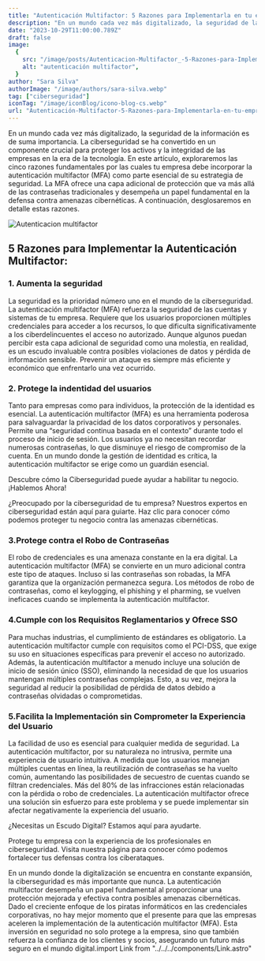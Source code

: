 ```yaml
---
title: "Autenticación Multifactor: 5 Razones para Implementarla en tu empresa"
description: "En un mundo cada vez más digitalizado, la seguridad de la información es de suma importancia. La ciberseguridad se ha convertido en un componente crucial para proteger los activos y la integridad de las empresas en la era de la tecnología. En este artículo, exploraremos las cinco razones fundamentales por las cuales tu empresa debe incorporar la autenticación multifactor (MFA) como parte esencial de su estrategia de seguridad. La MFA ofrece una capa adicional de protección que va más allá de las contraseñas tradicionales y desempeña un papel fundamental en la defensa contra amenazas cibernéticas. A continuación, desglosaremos en detalle estas razones."
date: "2023-10-29T11:00:00.789Z"
draft: false
image:
  {
    src: "/image/posts/Autenticacion-Multifactor_-5-Razones-para-Implementarla-en-tu-empresa-1024x576.webp",
    alt: "autenticación multifactor",
  }
author: "Sara Silva"
authorImage: "/image/authors/sara-silva.webp"
tag: ["ciberseguridad"]
iconTag: "/image/iconBlog/icono-blog-cs.webp"
url: "Autenticación-Multifactor-5-Razones-para-Implementarla-en-tu-empresa"
---
```



En un mundo cada vez más digitalizado, la seguridad de la información es de suma importancia. La ciberseguridad se ha convertido en un componente crucial para proteger los activos y la integridad de las empresas en la era de la tecnología. En este artículo, exploraremos las cinco razones fundamentales por las cuales tu empresa debe incorporar la autenticación multifactor (MFA) como parte esencial de su estrategia de seguridad. La MFA ofrece una capa adicional de protección que va más allá de las contraseñas tradicionales y desempeña un papel fundamental en la defensa contra amenazas cibernéticas. A continuación, desglosaremos en detalle estas razones.

![Autenticacion multifactor](/image/posts/Autenticacion-Multifactor_-5-Razones-para-Implementarla-en-tu-empresa-1024x576.webp)

## 5 Razones para Implementar la Autenticación Multifactor:

### 1. Aumenta la seguridad

La seguridad es la prioridad número uno en el mundo de la ciberseguridad. La autenticación multifactor (MFA) refuerza la seguridad de las cuentas y sistemas de tu empresa. Requiere que los usuarios proporcionen múltiples credenciales para acceder a los recursos, lo que dificulta significativamente a los ciberdelincuentes el acceso no autorizado. Aunque algunos puedan percibir esta capa adicional de seguridad como una molestia, en realidad, es un escudo invaluable contra posibles violaciones de datos y pérdida de información sensible. Prevenir un ataque es siempre más eficiente y económico que enfrentarlo una vez ocurrido.

### 2. Protege la indentidad del usuarios

Tanto para empresas como para individuos, la protección de la identidad es esencial. La autenticación multifactor (MFA) es una herramienta poderosa para salvaguardar la privacidad de los datos corporativos y personales. Permite una “seguridad continua basada en el contexto” durante todo el proceso de inicio de sesión. Los usuarios ya no necesitan recordar numerosas contraseñas, lo que disminuye el riesgo de compromiso de la cuenta. En un mundo donde la gestión de identidad es crítica, la autenticación multifactor se erige como un guardián esencial.

Descubre cómo la Ciberseguridad puede ayudar a habilitar tu negocio. ¡Hablemos Ahora!

¿Preocupado por la ciberseguridad de tu empresa? Nuestros expertos en ciberseguridad están aquí para guiarte. Haz clic para conocer cómo podemos proteger tu negocio contra las amenazas cibernéticas.

<Link text="¡descubre cómo!" href="#form" />

### 3.Protege contra el Robo de Contraseñas

El robo de credenciales es una amenaza constante en la era digital. La autenticación multifactor (MFA) se convierte en un muro adicional contra este tipo de ataques. Incluso si las contraseñas son robadas, la MFA garantiza que la organización permanezca segura. Los métodos de robo de contraseñas, como el keylogging, el phishing y el pharming, se vuelven ineficaces cuando se implementa la autenticación multifactor.

### 4.Cumple con los Requisitos Reglamentarios y Ofrece SSO

Para muchas industrias, el cumplimiento de estándares es obligatorio. La autenticación multifactor cumple con requisitos como el PCI-DSS, que exige su uso en situaciones específicas para prevenir el acceso no autorizado. Además, la autenticación multifactor a menudo incluye una solución de inicio de sesión único (SSO), eliminando la necesidad de que los usuarios mantengan múltiples contraseñas complejas. Esto, a su vez, mejora la seguridad al reducir la posibilidad de pérdida de datos debido a contraseñas olvidadas o comprometidas.

### 5.Facilita la Implementación sin Comprometer la Experiencia del Usuario

La facilidad de uso es esencial para cualquier medida de seguridad. La autenticación multifactor, por su naturaleza no intrusiva, permite una experiencia de usuario intuitiva. A medida que los usuarios manejan múltiples cuentas en línea, la reutilización de contraseñas se ha vuelto común, aumentando las posibilidades de secuestro de cuentas cuando se filtran credenciales. Más del 80% de las infracciones están relacionadas con la pérdida o robo de credenciales. La autenticación multifactor ofrece una solución sin esfuerzo para este problema y se puede implementar sin afectar negativamente la experiencia del usuario.

¿Necesitas un Escudo Digital? Estamos aquí para ayudarte.

Protege tu empresa con la experiencia de los profesionales en ciberseguridad. Visita nuestra página para conocer cómo podemos fortalecer tus defensas contra los ciberataques.

<Link text="¡descubre cómo!" href="/ciberseguridad" />

En un mundo donde la digitalización se encuentra en constante expansión, la ciberseguridad es más importante que nunca. La autenticación multifactor desempeña un papel fundamental al proporcionar una protección mejorada y efectiva contra posibles amenazas cibernéticas. Dado el creciente enfoque de los piratas informáticos en las credenciales corporativas, no hay mejor momento que el presente para que las empresas aceleren la implementación de la autenticación multifactor (MFA). Esta inversión en seguridad no solo protege a la empresa, sino que también refuerza la confianza de los clientes y socios, asegurando un futuro más seguro en el mundo digital.import Link from "../../../components/Link.astro"
